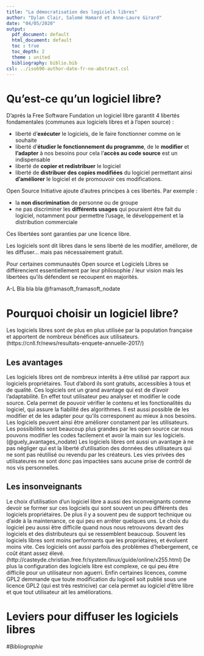 ```yaml
---
title: "La démocratisation des logiciels libres"
author: "Dylan Clair, Salomé Hamard et Anne-Laure Girard"
date: "04/05/2020"
output:
  pdf_document: default
  html_document: default
  toc : true 
  toc_depth: 2
  theme : united
  bibliography: biblio.bib
csl: ../iso690-author-date-fr-no-abstract.csl
---
```


# Qu'est-ce qu'un logiciel libre?

D’aprés la Free Software Fundation un logiciel libre garantit 4 libertés fondamentales (communes aux logiciels libres et à l'open source) : 

* liberté d'**exécuter** le logiciels, de le faire fonctionner comme on le souhaite
* liberté d'**étudier le fonctionnement du programme**, de le **modifier** et **l'adapter** à nos besoins pour cela l'**accès au code source** est un indispensable
* liberté de **copier et redistribuer** le logiciel
* liberté de **distribuer des copies modifiées** du logiciel permettant ainsi **d'améliorer** le logiciel et de promouvoir ces modifications.

Open Source Initiative ajoute d'autres principes à ces libertés. Par exemple :

* la **non discrimination** de personne ou de groupe
* ne pas discriminer les **différents usages** qui pouraient être fait du logiciel, notamment pour permettre l'usage, le développement et la distribution commerciale

Ces libertées sont garanties par une licence libre.

Les logiciels sont dit libres dans le sens liberté de les modifier, améliorer, de les diffuser… mais pas nécessairement gratuit.

Pour certaines communautés Open source et Logiciels Libres se différencient essentiellement par leur philosophie / leur vision mais les libertées qu'ils défendent se recoupent en majorités.

A-L Bla bla bla @framasoft_framasoft_nodate

#  Pourquoi choisir un logiciel libre?
Les logiciels libres sont de plus en plus utilisée par la population française et apportent de nombreux bénéfices aux utilisateurs. (https://cnll.fr/news/resultats-enquete-annuelle-2017/)

## Les avantages
Les logiciels libres ont de nombreux interêts à être utilisé par rapport aux logiciels propriétaires. Tout d'abord ils sont gratuits, accessibles à tous et de qualité.
Ces logiciels ont un grand avantage qui est de d'avoir l'adaptabilité. En effet tout utilisateur peu analyser et modifier le code source. Cela permet de pouvoir vérifier le contenu et les fonctionalités du logiciel, qui assure la fiabilité des algorithmes. Il est aussi possible de les modifier et de les adapter pour qu'ils corresponent au mieux à nos besoins. Les logiciels peuvent ainsi être améliorer constament par les utilisateurs. Les possibilités sont beaucoup plus grandes par les open source car nous pouvons modifier les codes facilement et avoir la main sur les logiciels.(@guely_avantages_nodate)
Les logiciels libres ont aussi un avantage à ne pas négliger qui est la liberté d'utilisation des données des utilisateurs qui ne sont pas réutilisé ou revendu par les créateurs. Les vies privées des utilisateures ne sont donc pas impactées sans aucune prise de contrôl de nos vis personnelles.

## Les insonveignants
Le choix d'utilisation d'un logiciel libre a aussi des inconveignants comme devoir se former sur ces logiciels qui sont souvent un peu différents des logiciels propriétaires. De plus il y a souvent peu de support technique ou d'aide à la maintenance, ce qui peu en arrêter quelques uns.
Le choix du logiciel peu aussi être difficile quand nous nous retrouvons devant des logiciels et des distributeurs qui se ressemblent beaucoup. Souvent les logiciels libres sont moins performants que les propriétaires, et évoluent moins vite. Ces logiciels ont aussi parfois des problèmes d'hebergement, ce coût étant assez élevé. (http://casteyde.christian.free.fr/system/linux/guide/online/x255.html)
De plus la configuration des logiciels libre est complexe, ce qui peu être difficile pour un utilisateur non aguerri.
Enfin certaines licences, comme GPL2 demmande que toute modification du logiceil soit publié  sous une licence GPL2 (qui est très restricive) car cela permet au logiciel d'être libre et que tout utilisateur ait les améliorations.

# Leviers pour diffuser les logiciels libres

#*Bibliographie*
